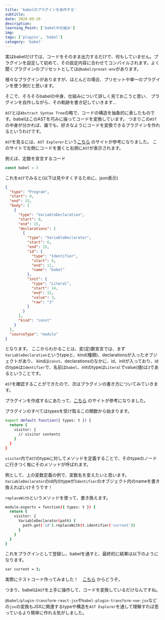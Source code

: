 ---
title: 'babelのプラグインを自作する'
subtitle: 
date: 2020-09-20
description: 
learning_Point: ['babelの仕組み']
img: 
tags: ['plugins', 'babel']
category: 'babel'
---

<Title>babelのプラグイン</Title>

実はbabelだけでは、コードをそのまま出力するだけで、何もしていません。プラグインを設定して初めて、その設定内容に合わせてコンパイルされます。よく聞くプラグインのプリセットとしては`@babel/preset-env`があります。

様々なプラグインがありますが、ほとんどの場合、プリセットや単一のプラグインを使う側だと思います。

そこで、そろそろbabelの中身、仕組みについて詳しく見ておこうと思い、
プラグインを自作しながら、その軌跡を書き記していきます...

<Title>AST</Title>

`AST`とは`Abstract Syntax Tree`の略で、コードの構造を抽象的に表したものです。babelはこのASTを巧みに操ってコードを変換しています。
つまりこの`AST`の中身が分かれば、誰でも、好きなようにコードを変換できるプラグインを作れるというわけです。

`AST`を見るには、`AST Explorer`という<span><a href="https://astexplorer.net/" target="_blank"  rel="noopener noreferrer">こちら</a></span> のサイトが参考になりました。
このサイトで左側にコードを書くと右側に`AST`が表示されます。

例えば、定数を宣言するコード

```javascript
const babel = 3
```
これを`AST`でみると(以下は見やすくするために、json表示)

```json
{
  "type": "Program",
  "start": 0,
  "end": 15,
  "body": [
    {
      "type": "VariableDeclaration",
      "start": 0,
      "end": 15,
      "declarations": [
        {
          "type": "VariableDeclarator",
          "start": 6,
          "end": 15,
          "id": {
            "type": "Identifier",
            "start": 6,
            "end": 11,
            "name": "babel"
          },
          "init": {
            "type": "Literal",
            "start": 14,
            "end": 15,
            "value": 3,
            "raw": "3"
          }
        }
      ],
      "kind": "const"
    }
  ],
  "sourceType": "module"
}
```

となります。
ここからわかることは、変(定)数宣言では、まず`VariableDeclaration`というtypeと、kind(種類)、declarationsが入ったオブジェクトがあり、
kindは`const`、declarationsのなかに、id、initが入っており、idのtypeは`Identifier`で、名前は`babel`、initのtypeは`Literal`でvalue(値)は`3`であるということです。

`AST`を確認することができたので、次はプラグインの書き方についてみていきます。

<Title>babelプラグイン</Title>

プラグインを作成するにあたって、<span><a href="https://github.com/jamiebuilds/babel-handbook/blob/master/translations/en/plugin-handbook.md#writing-your-first-babel-plugin" target="_blank" rel="noopener noreferrer">こちら</a></span> のサイトが参考になりました。

プラグインのすべてはtypesを受け取るこの関数から始まります。

```bash
export default function({ types: t }) {
  return {
    visitor: {
      // visitor contents
    }
  }
}
```
`visitor`内で`AST`のtypeに対してメソッドを定義することで、そのtypeのノードに行きつく毎にそのメソッドが呼ばれます。

例として、上の変数定義の例で、変数名を変えたいと思います。
`VariableDeclarator`のid内のtypeが`Identifier`のオブジェクト内のnameを書き換えればいけそうです！

`replaceWith`というメソッドを使って、書き換えます。

```bash
module.exports = function({ types: t }) {
  return {
    visitor: {
      VariableDeclarator(path) {
        path.get('id').replaceWith(t.identifier('current'))      
      }
    }
  }
}
```
これをプラグインとして登録し、babelを通すと、最終的に結果は以下のようになります。

```bash
var current = 3;
```
実際にテストコード作ってみました！　<span><a href="https://github.com/nako0215/babel_plugin_test" target="_blank" rel="noopener noreferrer">こちら</a></span> からどうぞ。

つまり、babelは`AST`を上手に操作して、コードを変換しているだけなんですね。

`@babel/plugin-transform-react-jsx`や`babel-plugin-transform-vue-jsx`などの`jsx`の変換もJSXに関連するtypeや構造を`AST Explorer`を通して理解すれば思っているより簡単に作れる気がしました。